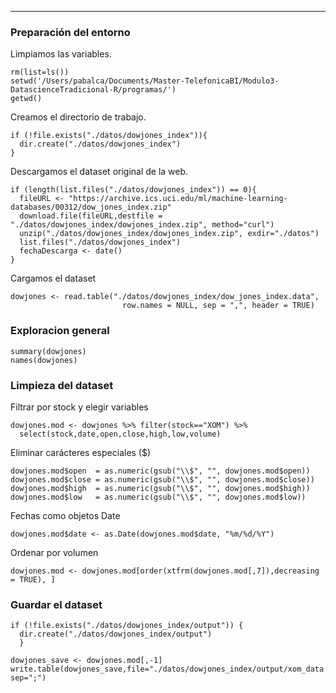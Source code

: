 ---

### Preparación del entorno

Limpiamos las variables.
```
rm(list=ls())
setwd('/Users/pabalca/Documents/Master-TelefonicaBI/Modulo3-DatascienceTradicional-R/programas/')
getwd()
```

Creamos el directorio de trabajo.
```
if (!file.exists("./datos/dowjones_index")){
  dir.create("./datos/dowjones_index")
}
```

Descargamos el dataset original de la web.
```
if (length(list.files("./datos/dowjones_index")) == 0){
  fileURL <- "https://archive.ics.uci.edu/ml/machine-learning-databases/00312/dow_jones_index.zip"
  download.file(fileURL,destfile = "./datos/dowjones_index/dowjones_index.zip", method="curl")
  unzip("./datos/dowjones_index/dowjones_index.zip", exdir="./datos")
  list.files("./datos/dowjones_index")
  fechaDescarga <- date()
}
```

Cargamos el dataset
```
dowjones <- read.table("./datos/dowjones_index/dow_jones_index.data",
                         row.names = NULL, sep = ",", header = TRUE)
```                         

### Exploracion general

```
summary(dowjones)
names(dowjones)
```

### Limpieza del dataset
Filtrar por stock y elegir variables
```
dowjones.mod <- dowjones %>% filter(stock=="XOM") %>%
  select(stock,date,open,close,high,low,volume)
```

Eliminar carácteres especiales (\$)
```
dowjones.mod$open  = as.numeric(gsub("\\$", "", dowjones.mod$open))
dowjones.mod$close = as.numeric(gsub("\\$", "", dowjones.mod$close))
dowjones.mod$high  = as.numeric(gsub("\\$", "", dowjones.mod$high))
dowjones.mod$low   = as.numeric(gsub("\\$", "", dowjones.mod$low))
```

Fechas como objetos Date
```
dowjones.mod$date <- as.Date(dowjones.mod$date, "%m/%d/%Y")
```

Ordenar por volumen
```
dowjones.mod <- dowjones.mod[order(xtfrm(dowjones.mod[,7]),decreasing = TRUE), ] 
```

### Guardar el dataset
```
if (!file.exists("./datos/dowjones_index/output")) {
  dir.create("./datos/dowjones_index/output")
  }

dowjones_save <- dowjones.mod[,-1] 
write.table(dowjones_save,file="./datos/dowjones_index/output/xom_data.data", sep=";")
```
